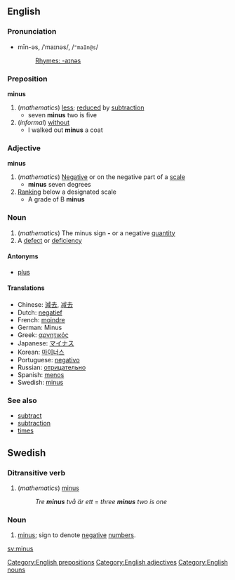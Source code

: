 ==English==
===Pronunciation===
*mīn-əs, /ˈmaɪnəs/, /<tt>"maIn@s</tt>/
*:[[Rhymes:English:-aɪnəs|Rhymes: -aɪnəs]]

===Preposition===
'''minus'''
#(''mathematics'') [[less]]; [[reduce]]d by [[subtraction]]
#* seven '''minus''' two is five
#(''informal'') [[without]]
#* I walked out '''minus''' a coat
===Adjective===
'''minus'''
#(''mathematics'') [[Negative]] or on the negative part of a [[scale]]
#* '''minus''' seven degrees
#[[Rank]]ing below a designated scale
#* A grade of B '''minus'''
===Noun===
#(''mathematics'') The minus sign '''-''' or a negative [[quantity]]
#A [[defect]] or [[deficiency]]

====Antonyms====
*[[plus]]

====Translations====
*Chinese: [[減去]], [[减去]]
*Dutch: [[negatief]]
*French: [[moindre]]
*German: Minus
*Greek: [[αρνητικός]]
*Japanese: [[マイナス]]
*Korean: [[마이너스]]
*Portuguese: [[negativo]]
*Russian: [[отрицательно]]
*Spanish: [[menos]]
*Swedish: [[minus#Swedish|minus]]

===See also===
*[[subtract]]
*[[subtraction]]
*[[times]]

==Swedish==
===Ditransitive verb===
#(''mathematics'') [[minus#English|minus]]
#:''Tre '''''minus''''' två är ett'' = ''three '''''minus''''' two is one''

===Noun===
#[[minus#English|minus]]; sign to denote [[negative]] [[number]]s.

[[Category:English prepositions]]
[[Category:English adjectives]]
[[Category:English nouns]]

[[sv:minus]]